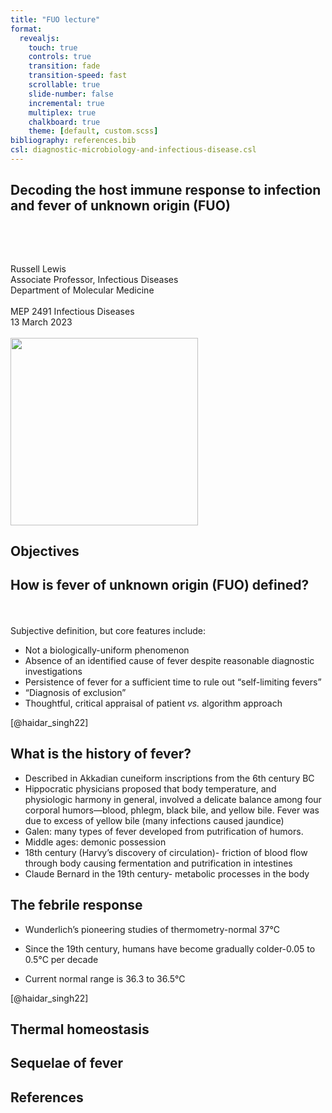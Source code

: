 ```yaml
---
title: "FUO lecture"
format:
  revealjs:
    touch: true
    controls: true
    transition: fade
    transition-speed: fast
    scrollable: true
    slide-number: false
    incremental: true
    multiplex: true
    chalkboard: true
    theme: [default, custom.scss]
bibliography: references.bib
csl: diagnostic-microbiology-and-infectious-disease.csl
---
```


## Decoding the host immune response to infection and fever of unknown origin (FUO) {background-image="/images/bacteria.png"}

<br>

<br>

Russell Lewis <br> Associate Professor, Infectious Diseases <br> Department of Molecular Medicine <br> <br>MEP 2491 Infectious Diseases <br> 13 March 2023 <br> <br> ![](800-unipd.svg){fig-align="left" width="300"}

## Objectives

## How is fever of unknown origin (FUO) defined?

<br> <br> Subjective definition, but core features include: <br>

-   Not a biologically-uniform phenomenon
-   Absence of an identified cause of fever despite reasonable diagnostic investigations
-   Persistence of fever for a sufficient time to rule out "self-limiting fevers"
-   "Diagnosis of exclusion"
-   Thoughtful, critical appraisal of patient *vs.* algorithm approach

::: aside
[@haidar_singh22]
:::

## What is the history of fever? {background-image="/images/hippocrates.jpg" background-opacity="0.2"}

-   Described in Akkadian cuneiform inscriptions from the 6th century BC
-   Hippocratic physicians proposed that body temperature, and physiologic harmony in general, involved a delicate balance among four corporal humors---blood, phlegm, black bile, and yellow bile. Fever was due to excess of yellow bile (many infections caused jaundice)
-   Galen: many types of fever developed from putrification of humors.
-   Middle ages: demonic possession
-   18th century (Harvy's discovery of circulation)- friction of blood flow through body causing fermentation and putrification in intestines
-   Claude Bernard in the 19th century- metabolic processes in the body

## The febrile response {background-image="/images/thermometer.jpg" background-opacity="0.5"}

-   Wunderlich's pioneering studies of thermometry-normal 37°C

-   Since the 19th century, humans have become gradually colder-0.05 to 0.5°C per decade

-   Current normal range is 36.3 to 36.5°C

::: aside
[@haidar_singh22]
:::

## Thermal homeostasis

## Sequelae of fever

## References

<br>

<br>
